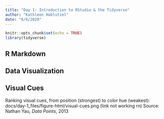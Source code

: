 ```yaml
---
title: "Day 1: Introduction to RStudio & the Tidyverse"
author: "Kathleen Hablutzel"
date: "6/6/2020"
---
```


```r
knitr::opts_chunk$set(echo = TRUE)
library(tidyverse)
```

## R Markdown


## Data Visualization

## Visual Cues

Ranking visual cues, from position (strongest) to color hue (weakest): docs/day-1_files/figure-html/visual-cues.png (link not  working rn)
Source: Nathan Yau, *Data Points*, 2013